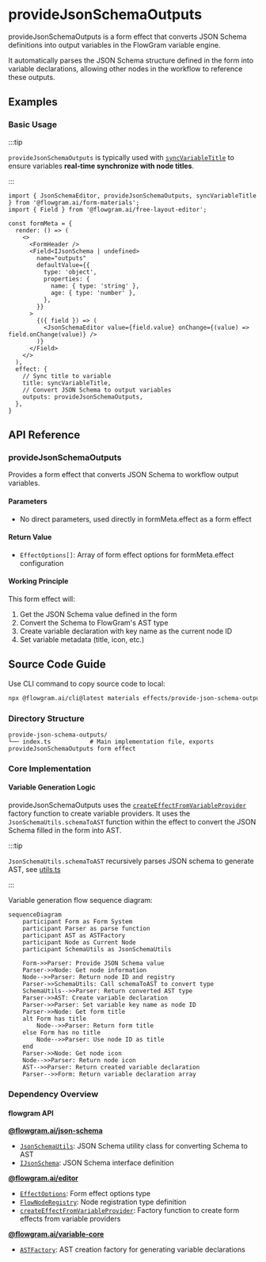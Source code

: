 
# provideJsonSchemaOutputs

provideJsonSchemaOutputs is a form effect that converts JSON Schema definitions into output variables in the FlowGram variable engine.

It automatically parses the JSON Schema structure defined in the form into variable declarations, allowing other nodes in the workflow to reference these outputs.

## Examples

### Basic Usage

:::tip

`provideJsonSchemaOutputs` is typically used with [`syncVariableTitle`](./sync-variable-title) to ensure variables **real-time synchronize with node titles**.

:::


<BasicStory />

```tsx pure title="form-meta.tsx"
import { JsonSchemaEditor, provideJsonSchemaOutputs, syncVariableTitle } from '@flowgram.ai/form-materials';
import { Field } from '@flowgram.ai/free-layout-editor';

const formMeta = {
  render: () => (
    <>
      <FormHeader />
      <Field<IJsonSchema | undefined>
        name="outputs"
        defaultValue={{
          type: 'object',
          properties: {
            name: { type: 'string' },
            age: { type: 'number' },
          },
        }}
      >
        {({ field }) => (
          <JsonSchemaEditor value={field.value} onChange={(value) => field.onChange(value)} />
        )}
      </Field>
    </>
  ),
  effect: {
    // Sync title to variable
    title: syncVariableTitle,
    // Convert JSON Schema to output variables
    outputs: provideJsonSchemaOutputs,
  },
}
```


## API Reference

### provideJsonSchemaOutputs

Provides a form effect that converts JSON Schema to workflow output variables.

#### Parameters
- No direct parameters, used directly in formMeta.effect as a form effect

#### Return Value
- `EffectOptions[]`: Array of form effect options for formMeta.effect configuration

#### Working Principle

This form effect will:
1. Get the JSON Schema value defined in the form
2. Convert the Schema to FlowGram's AST type
3. Create variable declaration with key name as the current node ID
4. Set variable metadata (title, icon, etc.)

## Source Code Guide

<SourceCode
  href="https://github.com/bytedance/flowgram.ai/tree/main/packages/materials/form-materials/src/effects/provide-json-schema-outputs/index.ts"
/>

Use CLI command to copy source code to local:

```bash
npx @flowgram.ai/cli@latest materials effects/provide-json-schema-outputs
```

### Directory Structure

```
provide-json-schema-outputs/
└── index.ts           # Main implementation file, exports provideJsonSchemaOutputs form effect
```

### Core Implementation

#### Variable Generation Logic

provideJsonSchemaOutputs uses the [`createEffectFromVariableProvider`](/guide/variable/variable-output) factory function to create variable providers. It uses the `JsonSchemaUtils.schemaToAST` function within the effect to convert the JSON Schema filled in the form into AST.

:::tip

`JsonSchemaUtils.schemaToAST` recursively parses JSON schema to generate AST, see  [utils.ts](https://github.com/bytedance/flowgram.ai/blob/main/packages/variable-engine/json-schema/src/json-schema/utils.ts)

:::

Variable generation flow sequence diagram:

```mermaid
sequenceDiagram
    participant Form as Form System
    participant Parser as parse function
    participant AST as ASTFactory
    participant Node as Current Node
    participant SchemaUtils as JsonSchemaUtils

    Form->>Parser: Provide JSON Schema value
    Parser->>Node: Get node information
    Node-->>Parser: Return node ID and registry
    Parser->>SchemaUtils: Call schemaToAST to convert type
    SchemaUtils-->>Parser: Return converted AST type
    Parser->>AST: Create variable declaration
    Parser->>Parser: Set variable key name as node ID
    Parser->>Node: Get form title
    alt Form has title
        Node-->>Parser: Return form title
    else Form has no title
        Node-->>Parser: Use node ID as title
    end
    Parser->>Node: Get node icon
    Node-->>Parser: Return node icon
    AST-->>Parser: Return created variable declaration
    Parser-->>Form: Return variable declaration array
```

### Dependency Overview

#### flowgram API

[**@flowgram.ai/json-schema**](https://github.com/bytedance/flowgram.ai/tree/main/packages/variable/json-schema)
- [`JsonSchemaUtils`](https://flowgram.ai/auto-docs/json-schema/modules/JsonSchemaUtils): JSON Schema utility class for converting Schema to AST
- [`IJsonSchema`](https://flowgram.ai/auto-docs/json-schema/interfaces/IJsonSchema): JSON Schema interface definition

[**@flowgram.ai/editor**](https://github.com/bytedance/flowgram.ai/tree/main/packages/client/editor)
- [`EffectOptions`](https://flowgram.ai/auto-docs/editor/types/EffectOptions): Form effect options type
- [`FlowNodeRegistry`](https://flowgram.ai/auto-docs/document/interfaces/FlowNodeRegistry-1): Node registration type definition
- [`createEffectFromVariableProvider`](/guide/variable/variable-output): Factory function to create form effects from variable providers

[**@flowgram.ai/variable-core**](https://github.com/bytedance/flowgram.ai/tree/main/packages/client/editor)
- [`ASTFactory`](https://flowgram.ai/auto-docs/editor/modules/ASTFactory): AST creation factory for generating variable declarations
